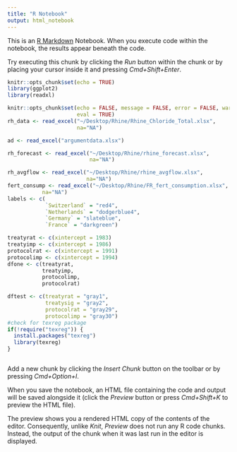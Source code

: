 ```yaml
---
title: "R Notebook"
output: html_notebook
---
```


This is an [R Markdown](http://rmarkdown.rstudio.com) Notebook. When you execute code within the notebook, the results appear beneath the code. 

Try executing this chunk by clicking the *Run* button within the chunk or by placing your cursor inside it and pressing *Cmd+Shift+Enter*. 

```r
knitr::opts_chunk$set(echo = TRUE)
library(ggplot2)
library(readxl)

knitr::opts_chunk$set(echo = FALSE, message = FALSE, error = FALSE, warning = FALSE, 
                      eval = TRUE)
rh_data <- read_excel("~/Desktop/Rhine/Rhine_Chloride_Total.xlsx",
                      na="NA") 

ad <- read_excel("argumentdata.xlsx")

rh_forecast <- read_excel("~/Desktop/Rhine/rhine_forecast.xlsx",
                          na="NA") 

rh_avgflow <- read_excel("~/Desktop/Rhine/rhine_avgflow.xlsx",
                         na="NA")
fert_consump <- read_excel("~/Desktop/Rhine/FR_fert_consumption.xlsx",
           na="NA") 
labels <- c(
            `Switzerland` = "red4", 
            `Netherlands` = "dodgerblue4", 
            `Germany` = "slateblue",
            `France` = "darkgreen")

treatyrat <- c(xintercept = 1983)
treatyimp <- c(xintercept = 1986)
protocolrat <- c(xintercept = 1991)
protocolimp <- c(xintercept = 1994)
dfone <- c(treatyrat,
           treatyimp,
           protocolimp,
           protocolrat)

dftest <- c(treatyrat = "gray1",
            treatysig = "gray2",
            protocolrat = "gray29",
            protocolimp = "gray30")
#check for texreg package
if(!require("texreg")) {
  install.packages("texreg")
  library(texreg)
}
```

```fig.1


```
Add a new chunk by clicking the *Insert Chunk* button on the toolbar or by pressing *Cmd+Option+I*.

When you save the notebook, an HTML file containing the code and output will be saved alongside it (click the *Preview* button or press *Cmd+Shift+K* to preview the HTML file). 

The preview shows you a rendered HTML copy of the contents of the editor. Consequently, unlike *Knit*, *Preview* does not run any R code chunks. Instead, the output of the chunk when it was last run in the editor is displayed.

